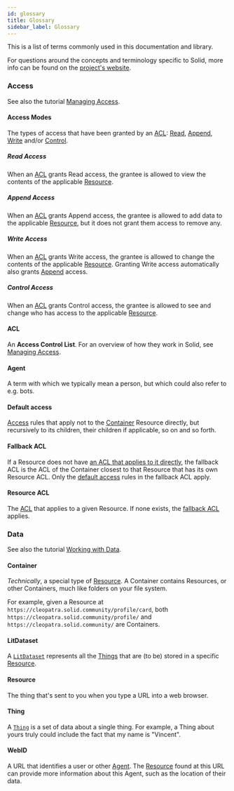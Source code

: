 ```yaml
---
id: glossary
title: Glossary
sidebar_label: Glossary
---
```



This is a list of terms commonly used in this documentation and library.

For questions around the concepts and terminology specific to Solid, more info can be found on the
[project's website](https://solidproject.org/faqs).

### Access

See also the tutorial [Managing Access](./tutorials/managing-access.md).

#### Access Modes

The types of access that have been granted by an [ACL](#acl): [Read](#read-access),
[Append](#append-access), [Write](#write-access) and/or [Control](#control-access).

##### Read Access

When an [ACL](#acl) grants Read access, the grantee is allowed to view the contents of the
applicable [Resource](#resource).

##### Append Access

When an [ACL](#acl) grants Append access, the grantee is allowed to add data to the applicable
[Resource](#resource), but it does not grant them access to remove any.

##### Write Access

When an [ACL](#acl) grants Write access, the grantee is allowed to change the contents of the
applicable [Resource](#resource). Granting Write access automatically also grants
[Append](#append-access) access.

##### Control Access

When an [ACL](#acl) grants Control access, the grantee is allowed to see and change who has access
to the applicable [Resource](#resource).

#### ACL

An **Access Control List**. For an overview of how they work in Solid, see
[Managing Access](./tutorials/managing-access.md).

#### Agent

A term with which we typically mean a person, but which could also refer to e.g. bots.

#### Default access

[Access](#access) rules that apply not to the [Container](#container) Resource directly, but recursively to its
children, their children if applicable, so on and so forth.

#### Fallback ACL

If a Resource does not have [an ACL that applies to it directly](#resource-acl), the fallback ACL is
the ACL of the Container closest to that Resource that has its own Resource ACL. Only the [default
access](#default-access) rules in the fallback ACL apply.

#### Resource ACL

The [ACL](#acl) that applies to a given Resource. If none exists, the [fallback ACL](#fallback-acl)
applies.

### Data

See also the tutorial [Working with Data](./tutorials/working-with-data.md).

#### Container

_Technically_, a special type of [Resource](#resource). A Container contains Resources, or other
Containers, much like folders on your file system.

For example, given a Resource at <NoWrap>`https://cleopatra.solid.community/profile/card`</NoWrap>,
both <NoWrap>`https://cleopatra.solid.community/profile/`</NoWrap>
and <NoWrap>`https://cleopatra.solid.community/`</NoWrap> are Containers.

#### LitDataset

A [`LitDataset`](./api/modules/_interfaces_.md#litdataset) represents all the [Things](#thing) that are
(to be) stored in a specific [Resource](#resource).

#### Resource

The thing that's sent to you when you type a URL into a web browser.

#### Thing

A [`Thing`](./api/modules/_interfaces_.md#thing) is a set of data about a single thing. For example, a
Thing about yours truly could include the fact that my name is "Vincent".

#### WebID

A URL that identifies a user or other [Agent](#agent). The [Resource](#resource) found at this URL
can provide more information about this Agent, such as the location of their data.
